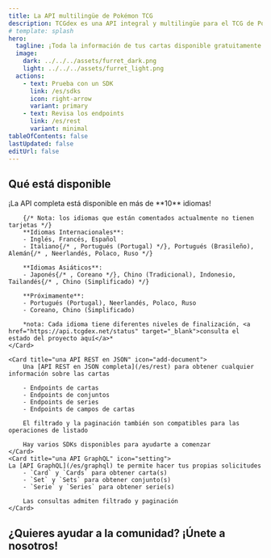 ```yaml
---
title: La API multilingüe de Pokémon TCG
description: TCGdex es una API integral y multilingüe para el TCG de Pokémon (juego de cartas coleccionables), que ofrece información detallada sobre conjuntos de cartas, cartas individuales e información relacionada. Todo está disponible en 6 idiomas.
# template: splash
hero:
  tagline: ¡Toda la información de tus cartas disponible gratuitamente y de código abierto!
  image:
    dark: ../../../assets/furret_dark.png
    light: ../../../assets/furret_light.png
  actions:
    - text: Prueba con un SDK
      link: /es/sdks
      icon: right-arrow
      variant: primary
    - text: Revisa los endpoints
      link: /es/rest
      variant: minimal
tableOfContents: false
lastUpdated: false
editUrl: false
---
```



## Qué está disponible

<CardGrid stagger>
	<Card title="10 idiomas y contando" icon="heart">
		¡La API completa está disponible en más de **10** idiomas!

		{/* Nota: los idiomas que están comentados actualmente no tienen tarjetas */}
		**Idiomas Internacionales**:
		- Inglés, Francés, Español
		- Italiano{/* , Portugués (Portugal) */}, Portugués (Brasileño), Alemán{/* , Neerlandés, Polaco, Ruso */}

		**Idiomas Asiáticos**:
		- Japonés{/* , Coreano */}, Chino (Tradicional), Indonesio, Tailandés{/* , Chino (Simplificado) */}

		**Próximamente**:
		- Portugués (Portugal), Neerlandés, Polaco, Ruso
		- Coreano, Chino (Simplificado)

		*nota: Cada idioma tiene diferentes niveles de finalización, <a href="https://api.tcgdex.net/status" target="_blank">consulta el estado del proyecto aquí</a>*
	</Card>

	<Card title="una API REST en JSON" icon="add-document">
		Una [API REST en JSON completa](/es/rest) para obtener cualquier información sobre las cartas

		- Endpoints de cartas
		- Endpoints de conjuntos
		- Endpoints de series
		- Endpoints de campos de cartas

		El filtrado y la paginación también son compatibles para las operaciones de listado

		Hay varios SDKs disponibles para ayudarte a comenzar
	</Card>
	<Card title="una API GraphQL" icon="setting">
	La [API GraphQL](/es/graphql) te permite hacer tus propias solicitudes
		- `Card` y `Cards` para obtener carta(s)
		- `Set` y `Sets` para obtener conjunto(s)
		- `Serie` y `Series` para obtener serie(s)

		Las consultas admiten filtrado y paginación
	</Card>
</CardGrid>

## ¿Quieres ayudar a la comunidad? ¡Únete a nosotros!

<CardGrid>
	<LinkCard href="https://discord.gg/NehYTAhsZE" title="Únete a nuestro Discord" description="Discord es nuestra principal forma de comunicación entre los miembros de la comunidad" />
	<LinkCard href="https://github.com/tcgdex/cards-database" title="¡Dale una estrella al repositorio!" description="Ayuda a nuestro repositorio a alcanzar la luna dándole una estrella en Github" />
	<LinkCard href="https://github.com/tcgdex/cards-database" title="Contribuir" description="Contribuir te ayudará a ti y a otros miembros de la comunidad" />
	<LinkCard href="https://github.com/sponsors/tcgdex" title="Patrocina el proyecto" description="La API es costosa de ejecutar, además obtendrás algo a cambio de tu inversión :D" />
</CardGrid>
